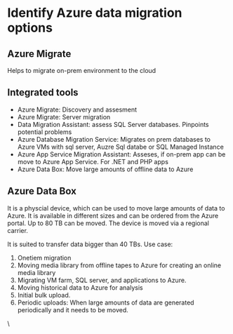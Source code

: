 # Identify Azure data migration options

## Azure Migrate

Helps to migrate on-prem environment to the cloud

## Integrated tools

- Azure Migrate: Discovery and assesment
- Azure Migrate: Server migration
- Data Migration Assistant: assess SQL Server databases. Pinpoints potential problems
- Azure Database Migration Service: Migrates on prem databases to Azure VMs with sql server, Auzre Sql databe or SQL Managed Instance
- Azure App Service Migration Assistant: Asseses, if on-prem app can be move to Azure App Service. For .NET and PHP apps
- Azure Data Box: Move large amounts of offline data to Azure

## Azure Data Box

It is a physcial device, which can be used to move large amounts of data to Azure. It is available in different sizes and can be ordered from the Azure portal. Up to 80 TB can be moved. The device is moved via a regional carrier.

It is suited to transfer data bigger than 40 TBs.
Use case:

1. Onetiem migration
2. Moving media library from offline tapes to Azure for creating an online media library
3. Migrating VM farm, SQL server, and applications to Azure.
4. Moving historical data to Azure for analysis
5. Initial bulk upload.
6. Periodic uploads: When large amounts of data are generated periodically and it needs to be moved.

\
